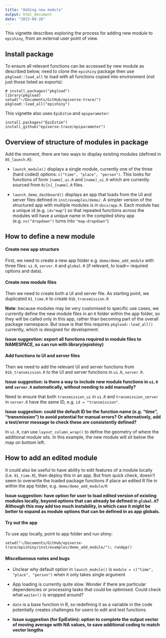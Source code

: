 ```yaml
---
title: "Adding new module"
output: html_document
date: "2023-09-20"
---
```


This vignette describes exploring the process for adding new module to `epishiny`, from an external user point of view.

## Install package

To ensure all relevant functions can be accessed by new module as described below, need to clone the `epishiny` package then use `pkgload::load_all` to load with all functions copied into environment (not just those listed as exports):
```
# install.packages("pkgload")
library(pkgload)
setwd("~/Documents/GitHub/epiverse-trace/")
pkgload::load_all("epishiny")
```

This vignette also uses `EpiEstim` and `epiparameter`:
```
install.packages("EpiEstim")
install_github("epiverse-trace/epiparameter")
```

## Overview of structure of modules in package

Add the moment, there are two ways to display existing modules (defined in `05_launch.R`):

- `launch_module()` displays a single module, currently one of the three (hard coded) options: `c("time", "place", "person")`. This looks for functions of form `[name]_ui.R` and `[name]_ui.R` which are currently sourced from `R/[n]_[name].R` files.

- `launch_demo_dashboard()` displays an app that loads from the UI and server files defined in `inst/examples/demo/`. A simpler version of the structured app with multiple modules is in `docs/app.R`. Each module has a unique id (e.g. `id="map"`) so that repeated functions across the modules will have a unique name in the compiled shiny app (e.g. `ns("dropdown")` turns into `"map-dropdown"`)

## How to define a new module

#### Create new app structure
First, we need to create a new app folder e.g. `demo/demo_add_module` with three files: `ui.R`, `server.R` and `global.R` (if relevant, to loadr= required options and data). 

#### Create new module files
Then we need to create both a UI and server file. As starting point, we duplicated `01_time.R` to create `01b_transmission.R`

**Note**: because modules may be very customised to specific use cases, we currently define the new module files in an `R` folder within the app folder, so they will be called only in this app, rather than becoming part of the overall package namespace. But issue is that this requires `pkgload::load_all()` currently, which is designed for development. 

**Issue suggestion: export all functions required in module files to NAMESPACE, so can run with library(epishiny)**

#### Add functions to UI and server files
Then we need to add the relevant UI and server functions from `01b_transmission.R` to the UI and server functions in `ui.R`, `server.R`.

**Issue suggestion: is there a way to include new module functions in `ui.R` and `server.R` automatically, without needing to add manually?**

Need to ensure that both `transmission_ui` in `ui.R` and `transmission_server` in `server.R` have the same ID, e.g. `id = "transmission"`.

**Issue suggestion: could the default ID be the function name (e.g. "time", "transmission") to avoid potential for manual errors? Or alternatively, add a test/error message to check these are consistently defined?**

In `ui.R`, can use `layout_column_wrap()` to define the geometry of where the additional module sits. In this example, the new module will sit below the map on bottom left.

## How to add an edited module

It could also be useful to have ability to edit features of a module locally (i.e. `01_time.R`), then deploy this in an app. But from quick check, doesn't seem to overwrite the loaded package functions if place an edited R file in within the app folder, e.g. `demo/demo_add_module/R`

**Issue suggestion: have option for user to load edited version of existing modules locally, beyond options that can already be defined in `global.R`? Although this may add too much instability, in which case it might be better to expand as module options that can be defined in as app globals.**

#### Try out the app

To use app locally, point to app folder and run shiny:
```
setwd("~/Documents/GitHub/epiverse-trace/epishiny/inst/examples/demo_add_module/"); runApp()
```

#### Miscellaenous notes and bugs

- Unclear why default option in `launch_module()` is `module = c("time", "place", "person")` when it only takes single argument

- App loading is currently quite slow. Wonder if there are particular dependencies or processing tasks that could be optimised. Could check what `waiter()` is wrapped around?

- `date` is a base function in R, so redefining it as a variable in the code potentially creates challenges for users to edit and test functions.

- **Issue suggestion (for EpiEstim): option to complete the output vector of moving average with NA values, to save additional coding to match vector lengths**



